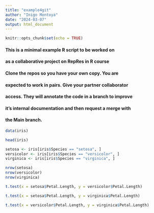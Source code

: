 ```yaml
---
title: "example4git"
author: "Inigo Montoya"
date: "2024-03-07"
output: html_document
---
```


```r
knitr::opts_chunk$set(echo = TRUE)
```

#### This is a minimal example R script to be worked on
#### as a collaborative project on RepRes in R course
#### Clone the repos so you have your own copy. You are
#### expected to work in pairs. Give your partner collaborator
#### access. They will annotate the code in a branch to improve 
#### it's internal documentation and then request a merge with
#### the Main branch.   

```r

data(iris)

head(iris)

```

```r

setosa <- iris[iris$Species == "setosa", ]
versicolor <- iris[iris$Species == "versicolor", ]
virginica <- iris[iris$Species == "virginica", ]

```

```r

nrow(setosa)
nrow(versicolor)
nrow(virginica)

```

```r

t.test(x = setosa$Petal.Length, y = versicolor$Petal.Length)

t.test(x = setosa$Petal.Length, y = virginica$Petal.Length)

t.test(x = versicolor$Petal.Length, y = virginica$Petal.Length)

```

